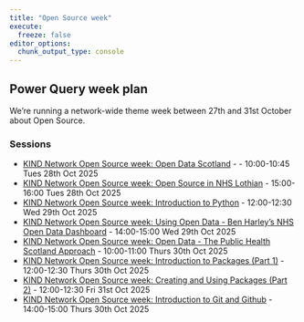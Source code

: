 ```yaml
---
title: "Open Source week"
execute: 
  freeze: false
editor_options: 
  chunk_output_type: console
---
```


## Power Query week plan

We're running a network-wide theme week between 27th and 31st October about Open Source. 

### Sessions

+  [KIND Network Open Source week: Open Data Scotland](https://events.teams.microsoft.com/event/fb332e45-ba5b-4bf0-bb47-63d37e199c91@10efe0bd-a030-4bca-809c-b5e6745e499a) -  - 10:00-10:45 Tues 28th Oct 2025
+  [KIND Network Open Source week: Open Source in NHS Lothian](https://events.teams.microsoft.com/event/5c9a0d34-83fa-4807-83ec-256b9a546caf@10efe0bd-a030-4bca-809c-b5e6745e499a) - 15:00-16:00 Tues 28th Oct 2025
+  [KIND Network Open Source week: Introduction to Python](https://events.teams.microsoft.com/event/36c3fd76-dd78-4e45-a726-c4468ffd5ac6@10efe0bd-a030-4bca-809c-b5e6745e499a) - 12:00-12:30 Wed 29th Oct 2025
+  [KIND Network Open Source week: Using Open Data - Ben Harley's NHS Open Data Dashboard](https://events.teams.microsoft.com/event/944d1859-372d-4393-890c-4ad81c922445@10efe0bd-a030-4bca-809c-b5e6745e499a) - 14:00-15:00 Wed 29th Oct 2025
+  [KIND Network Open Source week: Open Data - The Public Health Scotland Approach](https://events.teams.microsoft.com/event/04e1ce12-043c-41d7-a364-a01d2dfd212e@10efe0bd-a030-4bca-809c-b5e6745e499a) - 10:00-11:00 Thurs 30th Oct 2025
+  [KIND Network Open Source week: Introduction to Packages (Part 1)](https://events.teams.microsoft.com/event/095aadef-448e-4d86-93d5-9a44c792cce2@10efe0bd-a030-4bca-809c-b5e6745e499a) - 12:00-12:30 Thurs 30th Oct 2025
+  [KIND Network Open Source week: Creating and Using Packages (Part 2)](https://events.teams.microsoft.com/event/12bfb061-28cb-442c-9adf-bbfe14bbe8cb@10efe0bd-a030-4bca-809c-b5e6745e499a) - 12:00-12:30 Fri 31st Oct 2025
+  [KIND Network Open Source week: Introduction to Git and Github](https://events.teams.microsoft.com/event/0ad15a1e-081b-432b-9479-3d8f6caaf76d@10efe0bd-a030-4bca-809c-b5e6745e499a) - 14:00-15:00 Thurs 30th Oct 2025
